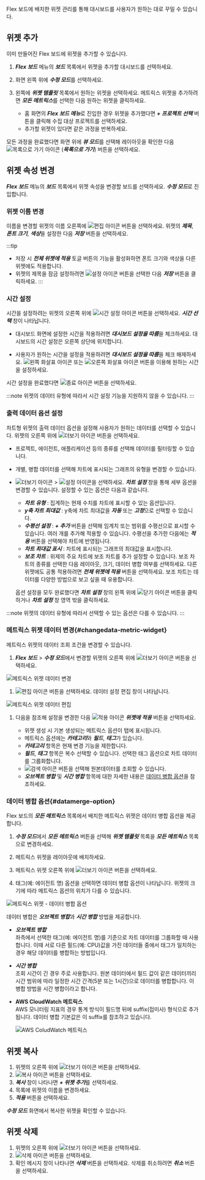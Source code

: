 Flex 보드에 배치한 위젯 관리를 통해 대시보드를 사용자가 원하는 대로 꾸밀 수 있습니다.

## 위젯 추가

이미 만들어진 Flex 보드에 위젯을 추가할 수 있습니다.

1. ***Flex 보드*** 메뉴의 ***보드*** 목록에서 위젯을 추가할 대시보드를 선택하세요.

1. 화면 왼쪽 위에 ***수정 모드***를 선택하세요.

1. 왼쪽에 ***위젯 템플릿*** 목록에서 원하는 위젯을 선택하세요. 메트릭스 위젯을 추가하려면 ***모든 메트릭스***를 선택한 다음 원하는 위젯을 클릭하세요.

    * 홈 화면의 ***Flex 보드 메뉴***로 진입한 경우 위젯을 추가했다면 ***+ 프로젝트 선택*** 버튼을 클릭해 수집 대상 프로젝트를 선택하세요.
    * 추가할 위젯이 있다면 같은 과정을 반복하세요.

모든 과정을 완료했다면 화면 위에 ***뷰 모드***를 선택해 레이아웃을 확인한 다음 ![목록으로 가기 아이콘](/img/ico-exit.svg) (***목록으로 가기***) 버튼을 선택하세요.


## 위젯 속성 변경

***Flex 보드*** 메뉴의 ***보드*** 목록에서 위젯 속성을 변경할 보드를 선택하세요. ***수정 모드***로 진입합니다.

### 위젯 이름 변경

이름을 변경할 위젯의 이름 오른쪽에 ![편집 아이콘](/img/ico-edit.svg) 버튼을 선택하세요. 위젯의 ***제목***, ***폰트 크기***, ***색상***을 설정한 다음 ***저장*** 버튼을 선택하세요.

:::tip
* 저장 시 ***전체 위젯에 적용*** 토글 버튼의 기능을 활성화하면 폰트 크기와 색상을 다른 위젯에도 적용합니다.
* 위젯의 제목을 잠금 설정하려면 ![설정 아이콘](/img/ico-invisible.svg) 버튼을 선택한 다음 ***저장*** 버튼을 클릭하세요.
:::

### 시간 설정

시간을 설정하려는 위젯의 오른쪽 위에 ![시간 설정 아이콘](/img/ico-time-set.svg) 버튼을 선택하세요. ***시간 선택*** 창이 나타납니다.

* 대시보드 화면에 설정한 시간을 적용하려면 ***대시보드 설정을 따름***을 체크하세요. 대시보드의 시간 설정은 오른쪽 상단에 위치합니다.

* 사용자가 원하는 시간을 설정을 적용하려면 ***대시보드 설정을 따름***을 체크 해제하세요. ![왼쪽 화살표 아이콘](/img/left-arrow.svg) 또는 ![오른쪽 화살표 아이콘](/img/right-arrow.svg) 버튼을 이용해 원하는 시간을 설정하세요.

시간 설정을 완료했다면 ![종료 아이콘](/img/ico-close.svg) 버튼을 선택하세요.

:::note
위젯의 데이터 유형에 따라서 시간 설정 기능을 지원하지 않을 수 있습니다.
:::

### 출력 데이터 옵션 설정

차트형 위젯의 출력 데이터 옵션을 설정해 사용자가 원하는 데이터를 선택할 수 있습니다. 위젯의 오른쪽 위에 ![더보기 아이콘](/img/ico-more.svg) 버튼을 선택하세요.

* 프로젝트, 에이전트, 애플리케이션 등의 종류를 선택해 데이터를 필터링할 수 있습니다.

* 개별, 병합 데이터를 선택해 차트에 표시되는 그래프의 유형을 변경할 수 있습니다.

* ![더보기 아이콘](/img/ico-more.svg) > ![설정 아이콘](/img/ico-setting.svg)을 선택하세요. ***차트 설정*** 창을 통해 세부 옵션을 변경할 수 있습니다. 설정할 수 있는 옵션은 다음과 같습니다.
    * ***차트 유형*** : 집계하는 현재 수치를 차트에 표시할 수 있는 옵션입니다.
    * ***y축 차트 최대값*** : y축에 차트 최대값을 ***자동*** 또는 ***고정***으로 선택할 수 있습니다.
    * ***수평선 설정*** : ***+ 추가*** 버튼을 선택해 임계치 또는 범위를 수평선으로 표시할 수 있습니다. 여러 개를 추가해 적용할 수 있습니다. 수평선을 추가한 다음에는 ***적용*** 버튼을 선택해야 차트에 반영됩니다.
    * ***차트 최대값 표시*** : 차트에 표시되는 그래프의 최대값을 표시합니다.
    * ***보조 차트*** : 위제의 주요 차트에 보조 차트를 추가 설정할 수 있습니다. 보조 차트의 종류를 선택한 다음 레이아웃, 크기, 데이터 병합 여부를 선택하세요. 다른 위젯에도 공통 적용하려면 ***전체 위젯에 적용*** 버튼을 선택하세요. 보조 차트는 데이터를 다양한 방법으로 보고 싶을 때 유용합니다.
  
  옵션 설정을 모두 완료했다면 ***차트 설정*** 창의 왼쪽 위에 ![닫기 아이콘](/img/ico-close.svg) 버튼을 클릭하거나 ***차트 설정*** 창 영역 밖을 클릭하세요.

:::note
위젯의 데이터 유형에 따라서 선택할 수 있는 옵션은 다를 수 있습니다.
:::

### 메트릭스 위젯 데이터 변경{#changedata-metric-widget}

메트릭스 위젯의 데이터 조회 조건을 변경할 수 있습니다. 

1. ***Flex 보드*** > ***수정 모드***에서 변경할 위젯의 오른쪽 위에 ![더보기 아이콘](/img/ico-more.svg) 버튼을 선택하세요.

  ![메트릭스 위젯 데이터 변경](/img/metric-widget-data.png)

1. ![편집 아이콘](/img/ico-edit-metric.svg) 버튼을 선택하세요. 데이터 설정 편집 창이 나타납니다.

  ![메트릭스 위젯 데이터 편집](/img/metric-edit-window.png)

1. 다음을 참조해 설정을 변경한 다음 ![적용 아이콘](/img/left-arrow.svg) ***위젯에 적용*** 버튼을 선택하세요.

    * 위젯 생성 시 기본 생성되는 메트릭스 옵션이 탭에 표시됩니다.
    * 메트릭스 옵션에는 ***카테고리***와 ***필드***, ***태그***가 있습니다.
    * ***카테고리*** 항목은 현재 변경 기능을 제한합니다.
    * ***필드***, ***태그*** 항목은 복수 선택할 수 있습니다. 선택한 태그 옵션으로 차트 데이터를 그룹화합니다.
    * ![검색 아이콘](/img/ico-btn-search.png) 버튼을 선택해 원본데이터를 조회할 수 있습니다.
    * ***오브젝트 병합*** 및 ***시간 병합*** 항목에 대한 자세한 내용은 [데이터 병합 옵션](#datamerge-option)을 참조하세요.
        

### 데이터 병합 옵션{#datamerge-option}

Flex 보드의 ***모든 메트릭스*** 목록에서 배치한 메트릭스 위젯은 데이터 병합 옵션을 제공합니다.

1. ***수정 모드***에서 ***모든 메트릭스*** 버튼을 선택해 ***위젯 템플릿*** 목록을 ***모든 메트릭스*** 목록으로 변경하세요.

1. 메트릭스 위젯을 레이아웃에 배치하세요.

1. 메트릭스 위젯 오른쪽 위에 ![더보기 아이콘](/img/ico-more.svg) 버튼을 선택하세요.

1. 태그(예: 에이전트 명) 옵션을 선택하면 데이터 병합 옵션이 나타납니다. 위젯의 크기에 따라 메트릭스 옵션의 위치가 다를 수 있습니다.

![메트릭스 위젯 - 데이터 병합 옵션](/img/flexboard-datamerge.png)

데이터 병합은 ***오브젝트 병합***과 ***시간 병합*** 방법을 제공합니다.

* ***오브젝트 병합***<br/>
  좌측에서 선택한 태그(예: 에이전트 명)를 기준으로 차트 데이터를 그룹화할 때 사용합니다. 이때 서로 다른 필드(예: CPU)값을 가진 데이터들 중에서 태그가 일치하는 경우 해당 데이터를 병합하는 방법입니다.

* ***시간 병합***<br/>
  조회 시간이 긴 경우 주로 사용합니다. 원본 데이터에서 필드 값이 같은 데이터끼리 시간 범위에 따라 일정한 시간 간격(5분 또는 1시간)으로 데이터를 병합합니다. 이 병합 방법을 시간 병합이라고 합니다.

* **AWS CloudWatch 메트릭스**<br/>
  AWS 모니터링 지표의 경우 통계 방식이 필드명 뒤에 suffix(접미사) 형식으로 추가됩니다. 데이터 병합 기본값은 이 suffix를 참조하고 있습니다.

  ![AWS ColudWatch 메트릭스](https://www.whatap.io/ko/blog/105/img/blog_12.webp)

## 위젯 복사

1. 위젯의 오른쪽 위에 ![더보기 아이콘](/img/ico-more.svg) 버튼을 선택하세요. 
1. ![복사 아이콘](/img/ico-copy.svg) 버튼을 선택하세요.
1. ***복사*** 창이 나타나면 ***+ 위젯 추가***를 선택하세요.
1. 목록에 위젯의 이름을 변경하세요.
1. ***적용*** 버튼을 선택하세요.

***수정 모드*** 화면에서 복사한 위젯을 확인할 수 있습니다.

## 위젯 삭제

1. 위젯의 오른쪽 위에 ![더보기 아이콘](/img/ico-more.svg) 버튼을 선택하세요. 
1. ![삭제 아이콘](/img/ico-remove.svg) 버튼을 선택하세요.
1. 확인 메시지 창이 나타나면 ***삭제*** 버튼을 선택하세요. 삭제를 취소하려면 ***취소*** 버튼을 선택하세요.